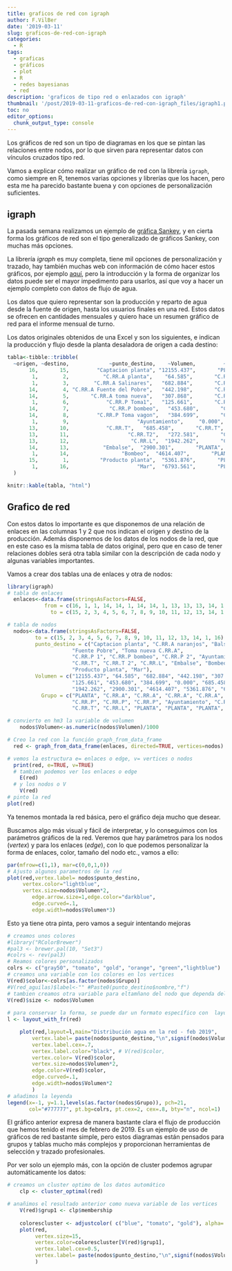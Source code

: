 ```yaml
---
title: graficos de red con igraph
author: F.VilBer
date: '2019-03-11'
slug: graficos-de-red-con-igraph
categories:
  - R
tags:
  - graficas
  - gráficos
  - plot
  - R
  - redes bayesianas
  - red
description: 'graficos de tipo red o enlazados con igraph'
thumbnail: '/post/2019-03-11-graficos-de-red-con-igraph_files/igraph1.png'
toc: no
editor_options: 
  chunk_output_type: console
---
```


Los gráficos de red son un tipo de diagramas en los que se pintan las relaciones entre nodos, por lo que sirven para representar datos con vínculos cruzados tipo red.

Vamos a explicar cómo realizar un gráfico de red con la librería `igraph`, como siempre en R, tenemos varias opciones y librerías que los hacen, pero esta me ha parecido bastante buena y con opciones de personalización suficientes.

## igraph

La pasada semana realizamos un ejemplo de [gráfica Sankey](../graficos-snakey-con-r), y en cierta forma los gráficos de red son el tipo generalizado de gráficos Sankey, con muchas más opciones.

La librería *igraph* es muy completa, tiene mil opciones de personalización y trazado, hay también muchas web con información de cómo hacer estos gráficos, por ejemplo [aquí](http://kateto.net/network-visualization), pero la introducción y la forma de organizar los datos puede ser el mayor impedimento para usarlos, así que voy a hacer un ejemplo completo con datos de flujo de agua.

Los datos que quiero representar son la producción y reparto de agua desde la fuente de origen, hasta los usuarios finales en una red. Estos datos se ofrecen en cantidades mensuales y quiero hace un resumen gráfico de red para el informe mensual de turno.


Los datos originales obtenidos de una Excel y son los siguientes, e indican la producción y flujo desde la planta desaladora de origen a cada destino: 

```r
tabla<-tibble::tribble(
  ~origen, ~destino,             ~punto_destino,    ~Volumen,         ~Grupo,
       16,       15,         "Captacion planta", "12155.437",       "PLANTA",
        1,        2,           "C.RR.A planta",    "64.585",       "C.RR.A",
        1,        3,        "C.RR.A Salinares",   "682.884",       "C.RR.A",
       14,        4, "C.RR.A Fuente del Pobre",   "442.198",       "C.RR.A",
       14,        5,       "C.RR.A toma nueva",   "307.868",       "C.RR.A",
        1,        6,            "C.RR.P Toma1",   "125.661",       "C.RR.P",
       14,        7,             "C.RR.P bombeo",   "453.680",       "C.RR.P",
       14,        8,         "C.RR.P Toma vagon",   "384.699",       "C.RR.P",
        1,        9,                      "Ayuntamiento",     "0.000", "Ayuntamiento",
       13,       10,            "C.RR.T",   "685.458",       "C.RR.T",
       13,       11,                   "C.RR.T2",   "272.581",       "C.RR.T",
       13,       12,                    "C.RR.L",  "1942.262",       "C.RR.L",
       14,       13,           "Embalse",  "2900.301",       "PLANTA",
        1,       14,                 "Bombeo",  "4614.407",       "PLANTA",
       15,        1,          "Producto planta",  "5361.876",       "PLANTA",
        1,       16,                      "Mar",  "6793.561",       "PLANTA"
  )

knitr::kable(tabla, "html")

```

## Grafico de red
Con estos datos lo importante es que disponemos de una relación de enlaces en las columnas 1 y 2 que nos indican el origen y destino de la producción. Además disponemos de los datos de los nodos de la red, que en este caso es la misma tabla de datos original, pero que en caso de tener relaciones dobles será otra tabla similar con la descripción de cada nodo y algunas variables importantes.

Vamos a crear dos tablas una de enlaces y otra de nodos:

```r

library(igraph)
# tabla de enlaces
  enlaces<-data.frame(stringsAsFactors=FALSE,
            from = c(16, 1, 1, 14, 14, 1, 14, 14, 1, 13, 13, 13, 14, 1, 15, 1),
              to = c(15, 2, 3, 4, 5, 6, 7, 8, 9, 10, 11, 12, 13, 14, 1, 16))

# tabla de nodos
  nodos<-data.frame(stringsAsFactors=FALSE,
         to = c(15, 2, 3, 4, 5, 6, 7, 8, 9, 10, 11, 12, 13, 14, 1, 16),
         punto_destino = c("Captacion planta", "C.RR.A naranjos", "Balsa C.RR.A",
                     "Fuente Pobre", "Toma nueva C.RR.A",
                     "C.RR.P 1", "C.RR.P bombeo", "C.RR.P 2", "Ayuntamiento",
                     "C.RR.T", "C.RR.T 2", "C.RR.L", "Embalse", "Bombeo",
                     "Producto planta", "Mar"),
         Volumen = c("12155.437", "64.585", "682.884", "442.198", "307.868",
                     "125.661", "453.680", "384.699", "0.000", "685.458", "272.581",
                     "1942.262", "2900.301", "4614.407", "5361.876", "6793.561"),
           Grupo = c("PLANTA", "C.RR.A", "C.RR.A", "C.RR.A", "C.RR.A",
                     "C.RR.P", "C.RR.P", "C.RR.P", "Ayuntamiento", "C.RR.T",
                     "C.RR.T", "C.RR.L", "PLANTA", "PLANTA", "PLANTA", "PLANTA"))

# convierto en hm3 la variable de volumen
    nodos$Volumen<-as.numeric(nodos$Volumen)/1000

# Creo la red con la función graph_from_data_frame
  red <- graph_from_data_frame(enlaces, directed=TRUE, vertices=nodos)

# vemos la estructura e= enlaces o edge, v= vertices o nodos  
  print(red, e=TRUE, v=TRUE)  
  # tambien podemos ver los enlaces o edge
    E(red)
  # y los nodos o V  
    V(red)
# pinto la red
plot(red)

```

Ya tenemos montada la red básica, pero el gráfico deja mucho que desear. 

Buscamos algo más visual y fácil de interpretar, y lo conseguimos con los parámetros gráficos de la red. Veremos que hay parámetros para los nodos (*vertex*) y para los enlaces (*edge*), con lo que podemos personalizar la forma de enlaces, color, tamaño del nodo etc., vamos a ello:

```r
par(mfrow=c(1,1), mar=c(0,0,1,0)) 
# Ajusto algunos parametros de la red  
plot(red,vertex.label= nodos$punto_destino,
     vertex.color="lightblue",
     vertex.size=nodos$Volumen*2,
        edge.arrow.size=1,edge.color="darkblue",
        edge.curved=.1,
        edge.width=nodos$Volumen*3)
```

Esto ya tiene otra pinta, pero vamos a seguir intentando mejoras

```r
# creamos unos colores
#library("RColorBrewer")
#pal3 <- brewer.pal(10, "Set3")
#colrs <- rev(pal3)
# Reamos colores personalizados
colrs <- c("gray50", "tomato", "gold", "orange", "green","lightblue")
# creamos una variable con los colores en los vertices
V(red)$color<-colrs[as.factor(nodos$Grupo)]
#V(red_aguilas)$label<-"" #Paste0(punto_destino$nombre,"f")
# tambien creamos otra variable para eltamñano del nodo que dependa del volumen
V(red)$size <- nodos$Volumen
    
# para conservar la forma, se puede dar un formato específico con  layout_with... y varias opciones    
l <- layout_with_fr(red)    

    plot(red,layout=l,main="Distribución agua en la red - feb 2019",
        vertex.label= paste(nodos$punto_destino,"\n",signif(nodos$Volumen,digits=2),"Hm3"),
        vertex.label.cex=.7, 
        vertex.label.color="black", # V(red)$color,
        vertex.color= V(red)$color,
        vertex.size=nodos$Volumen*2,
        edge.color=V(red)$color,
        edge.curved=.1,
        edge.width=nodos$Volumen*2
        )
# añadimos la leyenda
legend(x=-1, y=1.1,levels(as.factor(nodos$Grupo)), pch=21,
       col="#777777", pt.bg=colrs, pt.cex=2, cex=.8, bty="n", ncol=1)
```

El gráfico anterior expresa de manera bastante clara el flujo de producción que hemos tenido el mes de febrero de 2019. Es un ejemplo de uso de gráficos de red bastante simple, pero estos diagramas están pensados para grupos y tablas mucho más complejos y proporcionan herramientas de selección y trazado profesionales.

Por ver solo un ejemplo más, con la opción de cluster podemos agrupar automáticamente los datos:

```r
# creamos un cluster optimo de los datos automático
    clp <- cluster_optimal(red)

# anañimos el resultado anterior como nueva variable de los vertices
    V(red)$grup1 <- clp$membership
    
    colorescluster <- adjustcolor( c("blue", "tomato", "gold"), alpha=.6)
    plot(red,
         vertex.size=15,
         vertex.color=colorescluster[V(red)$grup1],
         vertex.label.cex=0.5,
         vertex.label= paste(nodos$punto_destino,"\n",signif(nodos$Volumen,digits=2),"Hm3")
         )

```



